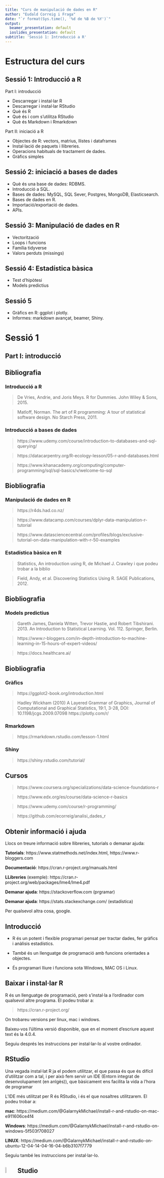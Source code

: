```yaml
---
title: "Curs de manipulació de dades en R"
author: "Eudald Correig i Fraga"
date: "`r format(Sys.time(), '%d de %B de %Y')`"
output:
  beamer_presentation: default
  ioslides_presentation: default
subtitle: 'Sessió 1: Introducció a R'
---
```


# Estructura del curs

## Sessió 1: Introducció a R

\bgroup
\hypersetup{linkcolor = red}
\listoffigures
\egroup

Part I: introducció

- Descarregar i instal·lar R
- Descarregar i instal·lar RStudio
- Què és R
- Què és i com s'utilitza RStudio
- Què és Markdown i Rmarkdown

Part II: iniciació a R

- Objectes de R: vectors, matrius, llistes i dataframes
- Instal·lació de paquets i llibreries.
- Operacions habituals de tractament de dades.
- Gràfics simples

## Sessió 2: iniciació a bases de dades

- Què és una base de dades: RDBMS.
- Introducció a SQL.
- Bases de dades: MySQL, SQL Sever, Postgres, MongoDB, Elasticsearch.
- Bases de dades en R.
- Importació/exportació de dades.
- APIs.

## Sessió 3: Manipulació de dades en R
- Vectorització
- Loops i funcions
- Família tidyverse
- Valors perduts (missings)

## Sessió 4: Estadística bàsica
- Test d'hipòtesi
- Models predictius

## Sessió 5
- Gràfics en R: ggplot i plotly.
- Informes: markdown avançat, beamer, Shiny.

#  Sessió 1

## Part I: introducció


## Bibliografia

### Introducció a R

> De Vries, Andrie, and Joris Meys. R for Dummies. John Wiley & Sons, 2015.

> Matloff, Norman. The art of R programming: A tour of statistical software design. No Starch Press, 2011.

### Introducció a bases de dades

> https://www.udemy.com/course/introduction-to-databases-and-sql-querying/

> https://datacarpentry.org/R-ecology-lesson/05-r-and-databases.html

> https://www.khanacademy.org/computing/computer-programming/sql/sql-basics/v/welcome-to-sql

## Biobliografia

### Manipulació de dades en R

> https://r4ds.had.co.nz/

> https://www.datacamp.com/courses/dplyr-data-manipulation-r-tutorial

> https://www.datasciencecentral.com/profiles/blogs/exclusive-tutorial-on-data-manipulation-with-r-50-examples

### Estadística bàsica en R

> Statistics, An introduction using R, de Michael J. Crawley i que podeu trobar a la biblio

> Field, Andy, et al. Discovering Statistics Using R. SAGE Publications, 2012.

## Biobliografia

### Models predictius

> Gareth James, Daniela Witten, Trevor Hastie, and Robert Tibshirani. 2013. An Introduction to Statistical Learning. Vol. 112. Springer, Berlin.

> https://www.r-bloggers.com/in-depth-introduction-to-machine-learning-in-15-hours-of-expert-videos/

> https://docs.healthcare.ai/

## Biobliografia

### Gràfics

> https://ggplot2-book.org/introduction.html

> Hadley Wickham (2010) A Layered Grammar of Graphics, Journal of Computational and Graphical Statistics, 19:1, 3-28, DOI: 10.1198/jcgs.2009.07098
> https://plotly.com/r/

### Rmarkdown

> https://rmarkdown.rstudio.com/lesson-1.html

### Shiny

> https://shiny.rstudio.com/tutorial/

## Cursos

> https://www.coursera.org/specializations/data-science-foundations-r

> https://www.edx.org/es/course/data-science-r-basics

> https://www.udemy.com/course/r-programming/

> https://github.com/ecorreig/analisi_dades_r

## Obtenir informació i ajuda

Llocs on treure informació sobre llibreries, tutorials o demanar ajuda:

**Tutorials**: https://www.statmethods.net/index.html, https://www.r-bloggers.com

**Documentació**: https://cran.r-project.org/manuals.html

**LLibreries** (exemple): https://cran.r-project.org/web/packages/lme4/lme4.pdf

**Demanar ajuda**: https://stackoverflow.com (prgramar)

**Demanar ajuda**: https://stats.stackexchange.com/ (estadística)

Per qualsevol altra cosa, google.

## Introducció

- R és un potent i flexible programari pensat per tractar dades, fer gràfics i anàlisis estadístics. 

- També és un llenguatge de programació amb funcions orientades a objectes.

- És programari lliure i funciona sota Windows, MAC OS i Linux.


## Baixar i instal·lar R

R és un llenguatge de programació, però s'instal·la a l'ordinador com qualsevol altre programa.
El podeu trobar a:

> https://cran.r-project.org/

On trobareu versions per linux, mac i windows. 

Baixeu-vos l'última versió disponible, que en el moment d'escriure aquest text és la 4.0.4.

Seguiu després les instruccions per instal·lar-lo al vostre ordinador. 

## RStudio

Una vegada instal·lat R ja el podem utilitzar, el que passa és que és difícil d'utilitzar com a tal, i per això fem servir un IDE (Entorn integrat de desenvolupament (en anlgès)), que bàsicament ens facilita la vida a l'hora de programar

L'IDE més utilitzat per R és RStudio, i és el que nosaltres utilitzarem. El podeu trobar a:

**mac**: https://medium.com/@GalarnykMichael/install-r-and-rstudio-on-mac-e911606ce4f4

**Windows**: https://medium.com/@GalarnykMichael/install-r-and-rstudio-on-windows-5f503f708027

**LINUX**: https://medium.com/@GalarnykMichael/install-r-and-rstudio-on-ubuntu-12-04-14-04-16-04-b6b3107f7779

Seguiu també les instruccions per instal·lar-lo.


## ![](input/RStudio-Ball.png){ width=7% } Studio

![](input/RStudio2.png){ width=90% }


## Codificacions (encodings)
- A vegades, sobre tot en Windows, quan obrim un fitxer no es veuen bé els accents.

- Això és a causa de les codificacions, és a dir, com el sistema interpreta els números i lletres.

- En cas de que, en obrir un fitxer, no s'us vegin bé els accents, heu de fer el següent:

- Apreteu a File -> Reopen with encoding -> UTF-8.

- Si tot i així no es veu bé, feu: File -> Reopen with encoding -> Show all encodings -> LATIN1.


## Llibreries i funcions útils en R

En aquests links podeu trobar tant llibreries com funcions en R que us podem ajudar:

- Llibreries: https://support.rstudio.com/hc/en-us/articles/201057987-Quick-list-of-useful-R-packages

- Funcions http://www.sr.bham.ac.uk/~ajrs/R/r-function_list.html

 
# Part II: Introducció a R


## Consola

- Aquest símbol ">" és el prompt i és on haurem d'escriure les nostres ordres.

- Aquest símbol "#" serveix per introduir un comentari.

- Per separar expressions podem fer servir el ";" (no ho feu)

## Consola

- Si ens equivoquem podem pitgem la tecla "ESC" i tornarà a aparèixer el símbol ">"

- Podem navegar per les instruccions que ja hem executat fent servir les tecles  ![](input/key_arrow.png){ width=10% }

- Per sortir del programa podem tancar o executar ">q()"

## Càlculs simples

```r
4+5

sqrt(49)

log(2)

rnorm(3)

```

##  Càlculs simples

```r
w <- 4+5 # deso el resultat de 4+5 a l'objecte w
w

sqrt(w)

x<-rnorm(3)
print(x)

```

## Espai de treball

- És l'espai on es desen de forma temporal o no tots els objectes que anem creant o carregant.
- Quan tanquem el programa el podem desar.

```r
getwd() #on és el meu espai de treball
ls() #quins objectes hi ha?

setwd("PATH") # hem de substituir el "path" pel de l'espai de 
# treball on volem estar
save.image("Prova.Rdata")
```

## Ajuda

Hi ha diferents maneres d'accedir a l'ajuda dins el programa:

```r
help.start()           # Inicialitzar l'ajuda

help.search("normal")  # Buscar "normal" a l'ajuda

help(package="base")   # Buscar info del paquet "base"

?log                # Buscar ajuda d'una funció concreta

```

## Com interpretar l'ajuda

Imaginem que volem saber més sóbre les funcions de distribució normals en R, escrivim:

```r
?sample
```

- Ens surt una informació com aquesta: 

![](input/help.png){ width=70% }

## Com interpretar l'ajuda

- Hi ha informació sobre diverses funcions, amb tots els paràmetres explicats. 
- Com veiem, les funcions a R sempre van amb el nom i parèntesis després on, si cal, hi poso els arguemnts (no s'ha de confondre amb les subseleccions, que van amb claudàtors).
- Important: els paràmetres que no tenen signe "=", per exemple x, q, p o n, són *obligatoris*
- Els que sí que tenen un signe "=", per exemple, mean o sd són opcionals i tenen valor per defecte el valor que trobem deprés de l'=. Per exemple el *valor per defecte* de la mitja és 0 i el de la desviació estàndard és 1. 

## Paquets i les llibreries

- R consta d'un sistema "base", que inclou molts mètodes estadístics, i un sistema per paquets que permeten anar molt més enllà.

- La comunitat R és qui elabora i manté aquests paquets (alguns signats per estadístics de gran renom).

## Paquets i les llibreries

Triem un repositori: 

```r
install.packages("ggplot2") # llibreria de gràfics que ja veurem
```

Un cop instal·lat l'haurem de carregar a la biblioteca:

```r
library(ggplot2) # require(ggplot2)
```

Això ho haurem de fer a cada sessió!

# Objectes

## Variables

- Les variables són els objectes més simple i poden ser:


1. numèric: números reals (3.1415)

2. complex: números complexes (2 + 5i)

3. character: cadenes alfanumèriques de text ("patata")

4. logical: variables lògiques (TRUE) 

## Objectes

- Recordem que R és un llenguatge de programació orientat a objectes.
- Els objectes estan formats per elements.

```r
w <- 3 + 4 # Creem l'objecte w
print(w)

# per cert: <- és equivalent a = !
```

- 7 és l'unic element de l'objecte w
- Els objectes més habituals són: variables, vectors, matrius, llistes i data frames.

## Tipus d'objectes

- Bàsicament podem identificar 4 tipus d'objectes:

1. Vectors
2. Matrius
3. Dataframes
4. Llistes

En aquest curs treballarem vectors i dataframes.

## Tipus d'objectes: vectors
\tiny

- És una col·lecció ordenada d'elements del **mateix tipus** (numèric, factor...)
- Es creen amb la funció c(), segurament la funció més important d'R!

```r
x <- c(2, 4, 6) # Vector de 3 elements numèrics parells
y <- c("A", "B", "C") # Vector de 3 elements cadena
z <- c(TRUE, FALSE, TRUE) # Vector de 3 elements lògics
```

## Algunes operacions: vectors
\tiny
```r
x<-1:10 # Genera un vector d'1 a 10
x[4] # La posició 4 és
 
x[x>7] # Elements més grans de 7

x+2 # Sumar un escalar
```

## Tipus d'objectes: dataframes

- És una col·lecció ordenada d'elements de **qualsevol tipus** amb dues dimensions.

\tiny
```r
id <- 1:10
sexe <- rep(c("M", "D"), 5)
normal <- rnorm(10)
curacio <- rep(c(FALSE, TRUE), 5)
dades <- data.frame(id, sexe, normal, curacio)
head(dades) # Mostrar primeres files/registres
```

## Algunes operacions: dataframes
\tiny
```r
str(dades) # Mostra estructura de les dades
dades$id # Mostra valors variable id
# Podem afegir una nova variable
edat <- c(67, 78, 89, 86, 56, 90, 68, 82, 92, 67)
dades.new <- data.frame(dades, edat)
```

## Algunes operacions: dataframes

```r
# O simplement afegir-ho a dades
dades$edat <- edat
summary(dades) # Resum sobre el dataset
```


# Subseleccions

## Introducció

- Els claudàtors "[ , ]" indiquen subselecció.
- La primera posició pertany a les files, la segona a les columnes.
- Poso un número o un vector dins de cada posició per indicar quines files o columnes vull.
- Si no poso res en una de les posicions estic indicant totes les files/columnes
- Si poso un número negatiu o un vector precedit d'un símbol "-" estic indicant totes les files/columnes menys aquella o aquelles.
- Atenció que els vectors s'han de fer o bé en format a:b o bé amb la funció c().


## Subseleccions I

```r
# Seleccionem una cel·la en concret, p. e., 
# fila 2 columna 1:
dades.new[2,1]
# Seleccionem una fila, per exemple la tercera:
dades.new[3,] # Noteu la coma i l'espai buit!
```

## Subseleccions II

```r
# Seleccionem una columna, per exemple la cinquena:
dades.new[,5]
# També ho podem fer amb el nom fent servir el símbol 
# del dòlar "$"
dades.new$edat
```

## Subseleccions III

- Podem seleccionar més d'una fila o columna
- El resultat és una altra dataframe

```r
# Per exemple, seleccionem les tres primeres files 
# i totes les columnes:
dades.new[1:3,]
```

## Subseleccions IV

```r
# Seleccionem les tres últimes columnes i totes les 
# files:
dades.new[,3:5] 
```

## Subseleccions V

```r
# Seleccionem totes les files menys la 4 i 
# totes les columnes menys la primera:
dades.new[-4,-1]
```

## Subseleccions VI

```r
# Podem crear una nova dataframe amb la subselecció:

dades.sub = dades.new[c(4,5,7:9),-c(1,3)]
dades.sub
```

## Subseleccions VII

```r
# Podem posar una condició dins de la subselecció

dones = dades.new[dades.new$sexe == "D",]
dones
```

## Subseleccions VIII

```r
# Un altre exemple:

grans = dades.new[dades.new$edat > 85,]
grans
```

# Exploració de les dades

## Estructura

Fem una ullada a les dades

```r
str(dades) #mostra estructura d'un objecte
```

## Primeres files

```r
head(dades) #mostra les primeres files
```

## Altres funcions

```r
tail(dades) #mostra les darreres files
```

```r
View(dades) #mostra tot el conjunt de dades 
```

# Manipulació de variables

##  Creació noves variables

Entrem les alçades i els pesos:

```r
dades$alcada = rnorm(nrow(dades), mean = 170, sd = 10)
dades$pes = rnorm(nrow(dades), mean = 75, sd = 10)
```

Índex de massa corporal $imc= \frac{pes}{alçada^{2}}$

```r
alcada.m <- dades$alcada / 100
dades$imc <- dades$pes / alcada.m ^ 2
```

## Visualitzem

\small

```r
head(dades)
```

## Recodificació de variables

Re-codificar imc: <18;18-<25;25-<30;>30

```r
dades$imccat <- cut(
  dades$imc,
  breaks = c(-Inf, 18, 25, 30, Inf),
  labels = c("baix pes", "normal",
             "sobrepes", "obesitat")
)
```

## Funcions de transformació de variables

- as.numeric()

- as.character()

- as.factor()

## Transformació de variables:exemples

- as.numeric

```r
a <- c("1", "3", "5")
as.numeric(a)
```

Compte quan passem de caràcter a numèric!!!

```r
b <- c("1", "est", "5")
as.numeric(b)
```


## Transformació de variables:exemples

Compte quan passem de factor a numèric!!!

```r
b <- factor(c("1", "10", "5"))
as.numeric(b)
```

Passem sempre per as.character:
```r
as.numeric(as.character(b))
```

# Gràfics amb ![](input/RLogo.png){ width=10% }

## Introducció

- En R hi ha moltes llibreries per fer gràfics
- R base té capacitat per fer gràfics simples
- Per gràfics més avançats la llibreria més utilitzada és "ggplot2"
- N'hi ha d'altres, com ara "plotly".
- En aquest curs utilitzarem el paquet base, ggplot2 i plotly a l'última classe.

## Funció "plot"

```r
plot(x = var.x, 
     y = var.y, 
     type = "tipus",
     col = "color",
     pch = "tipus de punt",
     cex = "mida del punt",
     lwd = "amplada de la línia",
     main = "títol",
     sub = "subtítol",
     xlab = "nom de l'eix x",
     ylab = "nom de l'eix y",
     ...)
```

## Funció "plot": diagrames de caixes

- Si passem variable categòrica fa boxplots:

```r
dades$sexe <- as.factor(dades$sexe)
plot(dades$sexe,dades$edat,main="D. caixes",xlab="sexe",ylab="edat")
```

## Funció "plot": diagrames de punts

- Si les dues variables són contínues fa un gràfic de punts:

```r
plot(dades$pes,dades$imc,pch=20,col="red",cex=2.5,
     main="D. punts",xlab="pes",ylab="imc")
```

## Histograma

```r
hist(dades$edat, main = "histograma", xlab = "imc")
```

# Final de la sessió 1.




